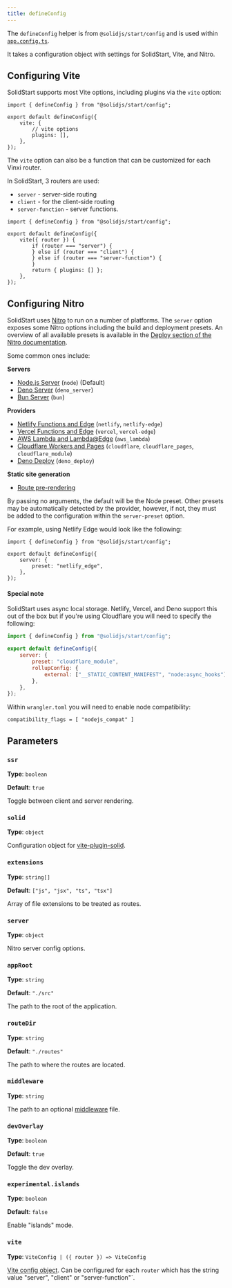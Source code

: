 ```yaml
---
title: defineConfig
---
```


The `defineConfig` helper is from `@solidjs/start/config` and is used within [`app.config.ts`](/solid-start/reference/entrypoints/app-config).

It takes a configuration object with settings for SolidStart, Vite, and Nitro.

## Configuring Vite

SolidStart supports most Vite options, including plugins via the `vite` option:

```tsx
import { defineConfig } from "@solidjs/start/config";

export default defineConfig({
	vite: {
		// vite options
		plugins: [],
	},
});
```

The `vite` option can also be a function that can be customized for each Vinxi router.

In SolidStart, 3 routers are used:
- `server` - server-side routing
- `client` -  for the client-side routing
- `server-function` - server functions.

```tsx
import { defineConfig } from "@solidjs/start/config";

export default defineConfig({
	vite({ router }) {
		if (router === "server") {
		} else if (router === "client") {
		} else if (router === "server-function") {
		}
		return { plugins: [] };
	},
});
```

## Configuring Nitro

SolidStart uses [Nitro](https://nitro.build/) to run on a number of platforms.
The `server` option exposes some Nitro options including the build and deployment presets.
An overview of all available presets is available in the [Deploy section of the Nitro documentation](https://nitro.build/deploy).

 Some common ones include:

**Servers**

- [Node.js Server](https://nitro.build/deploy/runtimes/node#handler-advanced) (`node`) (Default)
- [Deno Server](https://nitro.build/deploy/runtimes/deno) (`deno_server`)
- [Bun Server](https://nitro.build/deploy/runtimes/bun) (`bun`)

**Providers**

- [Netlify Functions and Edge](https://nitro.build/deploy/providers/netlify) (`netlify`, `netlify-edge`)
- [Vercel Functions and Edge](https://nitro.build/deploy/providers/vercel) (`vercel`, `vercel-edge`)
- [AWS Lambda and Lambda@Edge](https://nitro.build/deploy/providers/aws) (`aws_lambda`)
- [Cloudflare Workers and Pages](https://nitro.build/deploy/providers/cloudflare) (`cloudflare`, `cloudflare_pages`, `cloudflare_module`)
- [Deno Deploy](https://nitro.build/deploy/providers/deno-deploy) (`deno_deploy`)

**Static site generation**

- [Route pre-rendering](/solid-start/building-your-application/route-prerendering)

By passing no arguments, the default will be the Node preset.
Other presets may be automatically detected by the provider, however, if not, they must be added to the configuration within the `server-preset` option.

For example, using Netlify Edge would look like the following:

```tsx
import { defineConfig } from "@solidjs/start/config";

export default defineConfig({
	server: {
		preset: "netlify_edge",
	},
});
```

#### Special note

SolidStart uses async local storage.
Netlify, Vercel, and Deno support this out of the box but if you're using Cloudflare you will need to specify the following:

```js
import { defineConfig } from "@solidjs/start/config";

export default defineConfig({
	server: {
		preset: "cloudflare_module",
		rollupConfig: {
			external: ["__STATIC_CONTENT_MANIFEST", "node:async_hooks"],
		},
	},
});
```

Within `wrangler.toml` you will need to enable node compatibility:


```
compatibility_flags = [ "nodejs_compat" ]
```

## Parameters

### `ssr`

**Type**: `boolean`

**Default**: `true`

Toggle between client and server rendering.

### `solid`

**Type**: `object`

Configuration object for [vite-plugin-solid](https://github.com/solidjs/vite-plugin-solid).

### `extensions`

**Type**: `string[]`

**Default**:  `["js", "jsx", "ts", "tsx"]`

Array of file extensions to be treated as routes.

### `server`

**Type**: `object`

Nitro server config options.

### `appRoot`

**Type**: `string`

**Default**: `"./src"`

The path to the root of the application.

### `routeDir`

**Type**: `string`

**Default**: `"./routes"`

The path to where the routes are located.

### `middleware`

**Type**: `string`

The path to an optional [middleware](/solid-start/advanced/middleware) file.

### `devOverlay`

**Type**: `boolean`

**Default**: `true`

Toggle the dev overlay.

### `experimental.islands`

**Type**: `boolean`

**Default**: `false`

Enable "islands" mode.

### `vite`

**Type**: `ViteConfig | ({ router }) => ViteConfig`

[Vite config object](https://vitejs.dev/config/shared-options.html).
Can be configured for each `router` which has the string value "server", "client" or "server-function"`.

